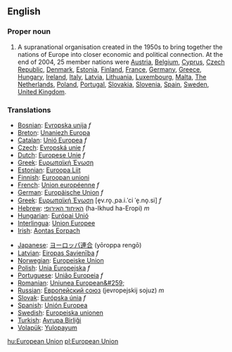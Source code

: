 {{wikipedia}}
==English==
===Proper noun===
#A supranational organisation created in the 1950s to bring together the nations of Europe into closer economic and political connection. At the end of 2004, 25 member nations were [[Austria]], [[Belgium]], [[Cyprus]], [[Czech Republic]], [[Denmark]], [[Estonia]], [[Finland]], [[France]], [[Germany]], [[Greece]], [[Hungary]], [[Ireland]], [[Italy]], [[Latvia]], [[Lithuania]], [[Luxembourg]], [[Malta]], [[The Netherlands]], [[Poland]], [[Portugal]], [[Slovakia]], [[Slovenia]], [[Spain]], [[Sweden]], [[United Kingdom]].

=== Translations ===
{{top}}
*[[Bosnian]]: [[Evropska unija]] ''f''
*[[Breton]]: [[Unaniezh Europa]]
*[[Catalan]]: [[Unió Europea]] ''f''
*[[Czech]]: [[Εvropská unie]] ''f''
*[[Dutch]]: [[Europese Unie]] ''f''
*[[Greek]]: [[Ευρωπαϊκή Ένωση]]
*[[Estonian]]: [[Euroopa Liit]]
*[[Finnish]]: [[Euroopan unioni]]
*[[French]]: [[Union européenne]] ''f''
*[[German]]: [[Europäische Union]] ''f''
*[[Greek]]: [[Ευρωπαϊκή Ένωση]] [e̞v.ro̞.ˌpa.i.ˈci ˈe̞.no̞.si] ''f''
*[[Hebrew]]: [[האיחוד האירופי]] (ha-Ikhud ha-Eropi) ''m''
*[[Hungarian]]: [[Európai Unió]]
*[[Interlingua]]: [[Union Europee]]
*[[Irish]]: [[Aontas Eorpach]]
{{mid}}
*[[Japanese]]: [[ヨーロッパ連合]] (yōroppa rengō)
*[[Latvian]]: [[Eiropas Savienība]] ''f''
*[[Norwegian]]: [[Europeiske Union]]
*[[Polish]]: [[Unia Europejska]] ''f''
*[[Portuguese]]: [[União Europeia]] ''f''
*[[Romanian]]: [[Uniunea European&#259;]]
*[[Russian]]: [[Европейский союз]] (jevropejskij sojuz) ''m''
*[[Slovak]]: [[Európska únia]] ''f''
*[[Spanish]]: [[Unión Europea]]
*[[Swedish]]: [[Europeiska unionen]]
*[[Turkish]]: [[Avrupa Birliği]]
*[[Volapük]]: [[Yulopayum]]
{{bottom}}

[[hu:European Union]]
[[pl:European Union]]